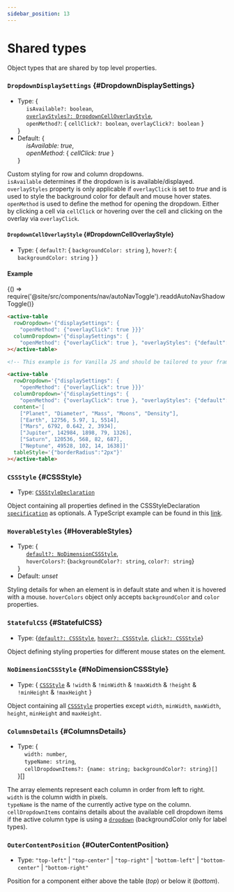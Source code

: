 ```yaml
---
sidebar_position: 13
---
```


# Shared types

Object types that are shared by top level properties.

### `DropdownDisplaySettings` {#DropdownDisplaySettings}

- Type: {<br />
  &nbsp;&nbsp;&nbsp;&nbsp; `isAvailable?: boolean`, <br />
  &nbsp;&nbsp;&nbsp;&nbsp; [`overlayStyles?: DropdownCellOverlayStyle`](#DropdownCellOverlayStyle), <br />
  &nbsp;&nbsp;&nbsp;&nbsp; `openMethod?`: { `cellClick?: boolean`, `overlayClick?: boolean` } <br />
  }
- Default: {<br />
  &nbsp;&nbsp;&nbsp;&nbsp; _isAvailable: true_, <br />
  &nbsp;&nbsp;&nbsp;&nbsp; _openMethod_: { _cellClick: true_ } <br />
  }

Custom styling for row and column dropdowns. <br />
`isAvailable` determines if the dropdown is is available/displayed. <br />
`overlayStyles` property is only applicable if `overlayClick` is set to _true_ and is used to style the background color
for default and mouse hover states.<br />
`openMethod` is used to define the method for opening the dropdown. Either by clicking a cell via `cellClick` or hovering over the cell
and clicking on the overlay via `overlayClick`.

#### `DropdownCellOverlayStyle` {#DropdownCellOverlayStyle}

- Type: { `default?`: { `backgroundColor: string` }, `hover?`: { `backgroundColor: string` } }

#### Example


<BrowserOnly>{() => require('@site/src/components/nav/autoNavToggle').readdAutoNavShadowToggle()}</BrowserOnly>

<TableContainer>
  <ActiveTable
    rowDropdown={{
      displaySettings: {
        openMethod: {overlayClick: true},
      },
    }}
    columnDropdown={{
      displaySettings: {
        openMethod: {overlayClick: true},
        overlayStyles: {default: {backgroundColor: 'grey'}, hover: {backgroundColor: 'blue'}},
      },
    }}
    content={[
      ['Planet', 'Diameter', 'Mass', 'Moons', 'Density'],
      ['Earth', 12756, 5.97, 1, 5514],
      ['Mars', 6792, 0.642, 2, 3934],
      ['Jupiter', 142984, 1898, 79, 1326],
      ['Saturn', 120536, 568, 82, 687],
      ['Neptune', 49528, 102, 14, 1638],
    ]}
    tableStyle={{width: '100%', boxShadow: 'rgb(172 172 172 / 17%) 0px 0.5px 1px 0px', borderRadius: '2px'}}
  ></ActiveTable>
</TableContainer>

<Tabs>
<TabItem value="js" label="Sample code">

```html
<active-table
  rowDropdown='{"displaySettings": {
    "openMethod": {"overlayClick": true }}}'
  columnDropdown='{"displaySettings": {
    "openMethod": {"overlayClick": true }, "overlayStyles": {"default": {"backgroundColor": "grey"}, "hover": {"backgroundColor": "blue"}}}}'
></active-table>
```

</TabItem>
<TabItem value="py" label="Full code">

```html
<!-- This example is for Vanilla JS and should be tailored to your framework (see Examples) -->

<active-table
  rowDropdown='{"displaySettings": {
    "openMethod": {"overlayClick": true }}}'
  columnDropdown='{"displaySettings": {
    "openMethod": {"overlayClick": true }, "overlayStyles": {"default": {"backgroundColor": "grey"}, "hover": {"backgroundColor": "blue"}}}}'
  content='[
    ["Planet", "Diameter", "Mass", "Moons", "Density"],
    ["Earth", 12756, 5.97, 1, 5514],
    ["Mars", 6792, 0.642, 2, 3934],
    ["Jupiter", 142984, 1898, 79, 1326],
    ["Saturn", 120536, 568, 82, 687],
    ["Neptune", 49528, 102, 14, 1638]]'
  tableStyle='{"borderRadius":"2px"}'
></active-table>
```

</TabItem>
</Tabs>

<LineBreak></LineBreak>

### `CSSStyle` {#CSSStyle}

- Type: [`CSSStyleDeclaration`](https://webplatform.github.io/docs/css/cssom/CSSStyleDeclaration/CSSStyleDeclaration/)

Object containing all properties defined in the CSSStyleDeclaration [`specification`](https://webplatform.github.io/docs/css/cssom/CSSStyleDeclaration/CSSStyleDeclaration/)
as optionals. A TypeScript example can be found in this [link](https://github.com/microsoft/TypeScript-DOM-lib-generator/blob/bf671e99615b06404db7a89fa9ae05bf14a8e47c/baselines/dom.generated.d.ts#L2737).

<LineBreak></LineBreak>

### `HoverableStyles` {#HoverableStyles}

- Type: {<br />
  &nbsp;&nbsp;&nbsp;&nbsp; [`default?: NoDimensionCSSStyle`](/docs/sharedTypes#NoDimensionCSSStyle), <br />
  &nbsp;&nbsp;&nbsp;&nbsp; `hoverColors?`: {`backgroundColor?: string`, `color?: string`}<br />
  }
- Default: _unset_

Styling details for when an element is in default state and when it is hovered with a mouse. `hoverColors` object only accepts
`backgroundColor` and `color` properties.

<LineBreak></LineBreak>

### `StatefulCSS` {#StatefulCSS}

- Type: {[`default?: CSSStyle`](/docs/sharedTypes#CSSStyle), [`hover?: CSSStyle`](/docs/sharedTypes#CSSStyle), [`click?: CSSStyle`](/docs/sharedTypes#CSSStyle)}

Object defining styling properties for different mouse states on the element.

<LineBreak></LineBreak>

### `NoDimensionCSSStyle` {#NoDimensionCSSStyle}

- Type: { [`CSSStyle`](#CSSStyle) & `!width` & `!minWidth` & `!maxWidth` & `!height` & `!minHeight` & `!maxHeight` }

Object containing all [`CSSStyle`](#CSSStyle) properties except `width`, `minWidth`, `maxWidth`, `height`, `minHeight` and `maxHeight`.

<LineBreak></LineBreak>

### `ColumnsDetails` {#ColumnsDetails}

- Type: { <br />
  &nbsp;&nbsp;&nbsp;&nbsp;`width: number`, <br />
  &nbsp;&nbsp;&nbsp;&nbsp;`typeName: string`, <br />
  &nbsp;&nbsp;&nbsp;&nbsp;`cellDropdownItems?: {name: string; backgroundColor?: string}[]` <br />
  }[]

The array elements represent each column in order from left to right. <br />
`width` is the column width in pixels. <br />
`typeName` is the name of the currently active type on the column. <br />
`cellDropdownItems` contains details about the available cell dropdown items if the active column type is using a [`dropdown`](/docs/column#CellDropdown)
(backgroundColor only for label types). <br />

<LineBreak></LineBreak>

### `OuterContentPosition` {#OuterContentPosition}

- Type: `"top-left"` | `"top-center"` | `"top-right"` | `"bottom-left"` | `"bottom-center"` | `"bottom-right"`

Position for a component either above the table (_top_) or below it (_bottom_).

<LineBreak></LineBreak>
